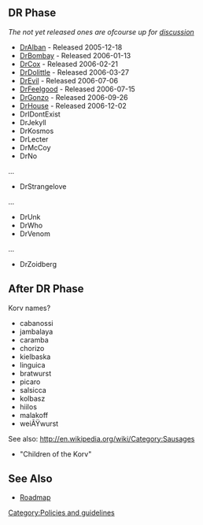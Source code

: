 == DR Phase ==
''The not yet released ones are ofcourse up for [[Talk:Versioning|discussion]]''

* [[Release:DrAlban|DrAlban]] - Released 2005-12-18
* [[Release:DrBombay|DrBombay]] - Released 2006-01-13
* [[Release:DrCox|DrCox]] - Released 2006-02-21
* [[Release:DrDolittle|DrDolittle]] - Released 2006-03-27
* [[Release:DrEvil|DrEvil]] - Released 2006-07-06
* [[Release:DrFeelgood|DrFeelgood]] - Released 2006-07-15
* [[Release:DrGonzo|DrGonzo]] - Released 2006-09-26
* [[Release:DrHouse|DrHouse]] - Released 2006-12-02
* DrIDontExist
* DrJekyll
* DrKosmos
* DrLecter
* DrMcCoy
* DrNo
...
* DrStrangelove
...
* DrUnk
* DrWho
* DrVenom
...
* DrZoidberg

== After DR Phase ==
Korv names?

* cabanossi
* jambalaya
* caramba
* chorizo
* kielbaska
* linguica
* bratwurst
* picaro
* salsicca
* kolbasz
* hiilos
* malakoff
* weiÃŸwurst

See also: http://en.wikipedia.org/wiki/Category:Sausages

* "Children of the Korv"

== See Also ==
* [[Roadmap]]

[[Category:Policies and guidelines]]
